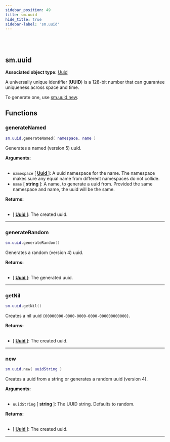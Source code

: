 ```yaml
---
sidebar_position: 49
title: sm.uuid
hide_title: true
sidebar-label: 'sm.uuid'
---
```


<br></br>

## sm.uuid

**Associated object type:** [Uuid](/docs/game_script_env/userdata/Uuid)

A universally unique identifier (<strong>UUID</strong>) is a 128-bit number that can guarantee uniqueness across space and time.

To generate one, use [sm.uuid.new](#new).

## Functions

### generateNamed

```lua
sm.uuid.generateNamed( namespace, name )
```

Generates a named (version 5) uuid.

<strong>Arguments:</strong> <br></br>

- <code>namespace</code> [<strong> <a href="/docs/game_script_env/userdata/Uuid"> Uuid </a> </strong>]: A uuid namespace for the name. The namespace makes sure any equal name from different namespaces do not collide.
- <code>name</code> [<strong> string </strong>]: A name, to generate a uuid from. Provided the same namespace and name, the uuid will be the same.

<strong>Returns:</strong> <br></br>

- [<strong> <a href="/docs/game_script_env/userdata/Uuid"> Uuid </a> </strong>]: The created uuid.

---

### generateRandom

```lua
sm.uuid.generateRandom()
```

Generates a random (version 4) uuid.

<strong>Returns:</strong> <br></br>

- [<strong> <a href="/docs/game_script_env/userdata/Uuid"> Uuid </a> </strong>]: The generated uuid.

---

### getNil

```lua
sm.uuid.getNil()
```

Creates a nil uuid `{00000000-0000-0000-0000-000000000000}`.

<strong>Returns:</strong> <br></br>

- [<strong> <a href="/docs/game_script_env/userdata/Uuid"> Uuid </a> </strong>]: The created uuid.

---

### new

```lua
sm.uuid.new( uuidString )
```

Creates a uuid from a string or generates a random uuid (version 4).

<strong>Arguments:</strong> <br></br>

- <code>uuidString</code> [<strong> string </strong>]: The UUID string. Defaults to random.

<strong>Returns:</strong> <br></br>

- [<strong> <a href="/docs/game_script_env/userdata/Uuid"> Uuid </a> </strong>]: The created uuid.

---













